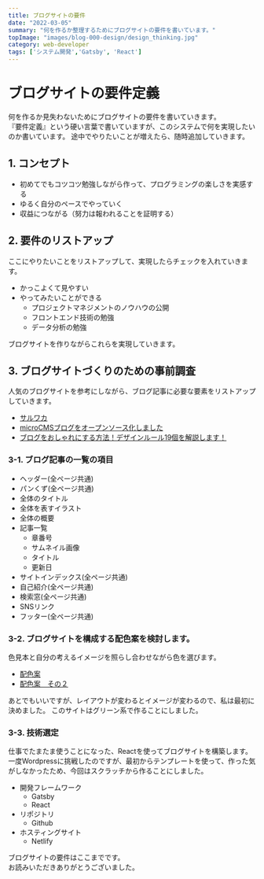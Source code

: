 ```yaml
---
title: ブログサイトの要件
date: "2022-03-05"
summary: "何を作るか整理するためにブログサイトの要件を書いています。"
topImage: "images/blog-000-design/design_thinking.jpg"
category: web-developer
tags: ['システム開発','Gatsby', 'React']
---
```


# ブログサイトの要件定義

何を作るか見失わないためにブログサイトの要件を書いていきます。  
『要件定義』という硬い言葉で書いていますが、このシステムで何を実現したいのか書いています。
途中でやりたいことが増えたら、随時追加していきます。

## 1. コンセプト
- 初めてでもコツコツ勉強しながら作って、プログラミングの楽しさを実感する
- ゆるく自分のペースでやっていく
- 収益につながる（努力は報われることを証明する）

## 2. 要件のリストアップ

ここにやりたいことをリストアップして、実現したらチェックを入れていきます。  
- かっこよくて見やすい
- やってみたいことができる
  - プロジェクトマネジメントのノウハウの公開
  - フロントエンド技術の勉強
  - データ分析の勉強

ブログサイトを作りながらこれらを実現していきます。

## 3. ブログサイトづくりのための事前調査
人気のブログサイトを参考にしながら、ブログ記事に必要な要素をリストアップしていきます。  
- [サルワカ](https://saruwakakun.com/)
- [microCMSブログをオープンソース化しました](https://blog.microcms.io/open-source-the-blog/)
- [ブログをおしゃれにする方法！デザインルール19個を解説します！](https://www.tsuzukiblog.org/blog-design/)  

### 3-1. ブログ記事の一覧の項目
- ヘッダー(全ページ共通)
- パンくず(全ページ共通)
- 全体のタイトル
- 全体を表すイラスト
- 全体の概要
- 記事一覧
  - 章番号
  - サムネイル画像
  - タイトル
  - 更新日
- サイトインデックス(全ページ共通)
- 自己紹介(全ページ共通)
- 検索窓(全ページ共通)
- SNSリンク
- フッター(全ページ共通)

### 3-2. ブログサイトを構成する配色案を検討します。

色見本と自分の考えるイメージを照らし合わせながら色を選びます。  
- [配色案](https://saruwakakun.com/life/colors#greenn)  
- [配色案　その２](https://www.colordic.org/colorscheme/4111)  

あとでもいいですが、レイアウトが変わるとイメージが変わるので、私は最初に決めました。
このサイトはグリーン系で作ることにしました。

### 3-3. 技術選定

仕事でたまたま使うことになった、Reactを使ってブログサイトを構築します。  
一度Wordpressに挑戦したのですが、最初からテンプレートを使って、作った気がしなかったため、今回はスクラッチから作ることにしました。  

- 開発フレームワーク
  - Gatsby
  - React
- リポジトリ
  - Github
- ホスティングサイト
  - Netlify

ブログサイトの要件はここまでです。  
お読みいただきありがとうございました。  
